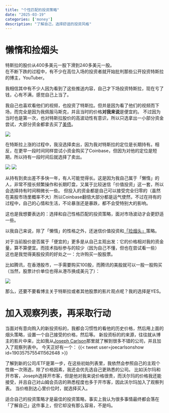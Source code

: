 ```yaml
---
title: "个性匹配的投资策略"
date: "2025-03-19"
categories: ['money']
description: "了解自己，选择舒适的投资风格"
---
```


# 懒惰和捡烟头

特斯拉的股价从400多美元一股下滑到240多美元一股。\
在不断下跌的过程中，有不少在高位入场的投资者就开始批判那些公开投资特斯拉的博主，YouTuber。

我相信其中有不少人因为看到了这些推送内容，自己才下场投资特斯拉，现在亏了钱，心有不满，感觉自己上当了。

我自己也喜欢看他们的视频，也投资了特斯拉。但并是因为看了他们的视频而下场，而完全是因为我佩服马斯克，并且当时的价格**对我来说**是便宜的。
不过因为当时也是第一次，也对特斯拉股价的高波动性有意识，所以只选拿出一小部分资金尝试，大部分资金都拿去买了[美债](./buying-us-bond.qmd)。

![](https://image.luozx.org/garden/2025/03/4180ece3c7d9839ac7a1c6f4d0b624b6.png)

在特斯拉上涨的过程中，我没选择卖出，因为我对特斯拉的定位是长期持有。相反，在更早一段时间同样尝试小资金购买了Coinbase，但因为对他的定位是短期，所以持有一段时间后就选择了卖出。

![](https://image.luozx.org/garden/2025/03/af45419b7ee4297c57b3e2e76fe859e8.png)
![](https://image.luozx.org/garden/2025/03/2c862c523c2bd0c8c39e860467c629a0.png)

从持有到卖出差不多快一年，有人可能觉得长。这是因为我自己属于「懒惰」的人，非常不擅长频繁操作和长期盯盘，又属于比较迷信「价值投资」这一套，所以会选择持有时间稍微长一些。
但投入的资金都是自己可以接受完全归零的（虽然在美股市场里概率不大）所以Coinbase翻倍大部分都是运气使然，不过在持有的过程中，自己的心情和生活，不论暴涨还是暴跌，都不会受特别大的影响。

这也是我想要表达的：选择和自己性格匹配的投资策略，面对市场波动才会更舒适一些。

以我自己来说，除了「懒惰」的性格之外，还迷信价值投资和[「捡烟头」](https://xueqiu.com/9259413637/251552720?md5__1038=eqfxuCD%3DitDQOq0vCDUoxmEtD9mBqoOrq4D)策略。

对于当前股价是否属于「便宜的」更多是从自己主观出发：它的价格相对我的资金量，算不算便宜。而技术指标参与的较少（因为自己不懂，但也在尝试看一些）
这也是我觉得美股投资的好处之一：允许购买一股股票。

比如腾讯，在香港股市，一手需要购买100股，而腾讯的美股就可以一股一股购买（当然，股票计价单位也得从港币换成美元了）：

![](https://image.luozx.org/garden/2025/03/f3734225b38b07f6a23fc575705541a0.png)

那么，还要不要看博主关于特斯拉或者其他股票的影片观点呢？我的选择是YES。

# 加入观察列表，再采取行动

当面对有意向购入的新投资标的，我都会习惯性的看他的历史价格，然后用上面的烟头策略，设置一个自己接受的价格，然后等。
新投资标的的来源，往往就从博主的影片中来，比如我从[Joseph Carlson](https://www.youtube.com/@JosephCarlsonShow)那里就了解到很多不错的公司，并且加入了观察列表中。
今天正好有一个：
{{< tweet user=joecarlsonshow id=1903575755411562648 >}}

了解到新的公司/ETF是第一步，在这些初始列表里，我依然会参照自己的主观个性做一次筛选，除了价格因素，我还会优先选自己更熟悉的公司。
比如沃尔玛和开市客，Joseph选择开市客，但是他对我来说价格很贵，而沃尔玛的价格我还能接受，并且自己对山姆会员店的熟悉程度也多于开市客，因此沃尔玛加入了观察列表。
当价格到达心里价位时，就选择买入。

适合自己的投资策略才是最佳的投资策略，事实上我认为很多事情最终都会落在「了解自己」这件事上，但它却没有那么容易，不是吗。

